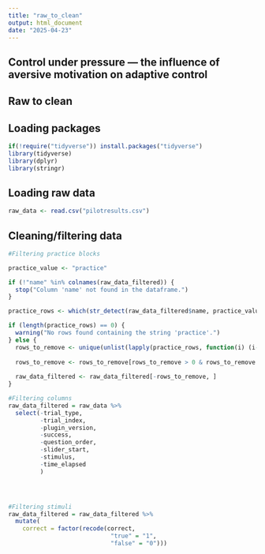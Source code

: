 ```yaml
---
title: "raw_to_clean"
output: html_document
date: "2025-04-23"
---
```


## Control under pressure — the influence of aversive motivation on adaptive control

## Raw to clean

## Loading packages

```r
if(!require("tidyverse")) install.packages("tidyverse")
library(tidyverse)
library(dplyr)
library(stringr)
```

## Loading raw data

```r
raw_data <- read.csv("pilotresults.csv")
```

## Cleaning/filtering data

```r

#Filtering practice blocks

practice_value <- "practice"

if (!"name" %in% colnames(raw_data_filtered)) {
  stop("Column 'name' not found in the dataframe.")
}

practice_rows <- which(str_detect(raw_data_filtered$name, practice_value))

if (length(practice_rows) == 0) {
  warning("No rows found containing the string 'practice'.")
} else {
  rows_to_remove <- unique(unlist(lapply(practice_rows, function(i) (i-3):(i+1))))
  
  rows_to_remove <- rows_to_remove[rows_to_remove > 0 & rows_to_remove <= nrow(raw_data_filtered)]
  
  raw_data_filtered <- raw_data_filtered[-rows_to_remove, ]
}

#Filtering columns
raw_data_filtered = raw_data %>% 
  select(-trial_type,
         -trial_index,
         -plugin_version,
         -success,
         -question_order,
         -slider_start,
         -stimulus,
         -time_elapsed
         )




#Filtering stimuli
raw_data_filtered = raw_data_filtered %>%
  mutate(
    correct = factor(recode(correct,
                             "true" = "1",
                             "false" = "0")))
```


